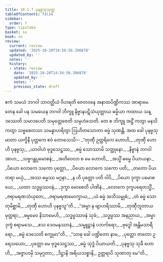 ```yaml
---
title: 10.1.7 ပုနဗ္ဗသုသုတ္တ
tableOfContents: false
sidebar:
  order: 7
type: tipitaka
basket: su
book: sn
review:
  current: review
  updated: '2025-10-20T14:56:56.396878'
  updated_by: ''
  notes: ''
  history:
  - state: review
    date: '2025-10-20T14:56:56.396878'
    updated_by: ''
    notes: ''
    previous_state: draft
---
```



<DynamicBreadcrumb />


<ReviewStatus review={frontmatter.review} showDetails={true} />

<HypothesisAnnotation frontmatter={frontmatter} />

<Division number="241" book="sn" e="ch" v="18" p="315">

<Paragraph number="1482" book="sn">
ဧကံ သမယံ ဘဂဝါ သာဝတ္ထိယံ ဝိဟရတိ ဇေတဝနေ အနာထပိဏ္ဍိကဿ အာရာမေ. တေန ခေါ ပန သမယေန ဘဂဝါ ဘိက္ခူ နိဗ္ဗာနပဋိသံယုတ္တာယ ဓမ္မိယာ ကထာယ သန္ဒဿေတိ သမာဒပေတိ သမုတ္တေဇေတိ သမ္ပဟံသေတိ. တေ စ ဘိက္ခူ အဋ္ဌိံ ကတွာ မနသိ ကတွာ သဗ္ဗစေတသာ သမန္နာဟရိတွာ ဩဟိတသောတာ ဓမ္မံ သုဏန္တိ. အထ ခေါ ပုနဗ္ဗသုမာတာ ယက္ခိနီ ပုတ္တကေ ဧဝံ တောသေသိ—
</Paragraph>

<Paragraph number="1483" type="verses" book="sn">
_“တုဏှီ ဥတ္တရိကေ ဟောဟိ,_  
_တုဏှီ ဟောဟိ ပုနဗ္ဗသု;_  
_ယာဝါဟံ ဗုဒ္ဓသေဋ္ဌဿ,_  
_ဓမ္မံ သောဿာမိ သတ္ထုနော._  

</Paragraph>

<Paragraph number="1484" type="verses" book="sn">
_နိဗ္ဗာနံ ဘဂဝါ အာဟ,_  
_သဗ္ဗဂန္ထပ္ပမောစနံ;_  
_အတိဝေလာ စ မေ ဟောတိ,_  
_အသ္မိံ ဓမ္မေ ပိယာယနာ._  

</Paragraph>

<Paragraph number="1485" type="verses" book="sn">
_ပိယော လောကေ သကော ပုတ္တော,_  
_ပိယော လောကေ သကော ပတိ;_  
_တတော ပိယတရာ မယှံ,_  
_အဿ ဓမ္မဿ မဂ္ဂနာ._  

</Paragraph>

<Paragraph number="1486" type="verses" book="sn">
_န ဟိ ပုတ္တော ပတိ ဝါပိ,_  
_ပိယော ဒုက္ခာ ပမောစယေ;_  
_ယထာ သဒ္ဓမ္မဿဝနံ,_  
_ဒုက္ခာ မောစေတိ ပါဏိနံ._  

</Paragraph>

<Paragraph number="1487" type="verses" book="sn">
_လောကေ ဒုက္ခပရေတသ္မိံ,_  
_ဇရာမရဏသံယုတေ;_  
_ဇရာမရဏမောက္ခာယ,_  
_ယံ ဓမ္မံ အဘိသမ္ဗုဓံ;_  
_တံ ဓမ္မံ သောတုမိစ္ဆာမိ,_  
_တုဏှီ ဟောဟိ ပုနဗ္ဗသူ”တိ._  

</Paragraph>

<Paragraph number="1488" type="verses" book="sn">
_“အမ္မာ န ဗျာဟရိဿာမိ,_  
_တုဏှီဘူတာယမုတ္တရာ;_  
_ဓမ္မမေဝ နိသာမေဟိ,_  
_သဒ္ဓမ္မဿဝနံ သုခံ;_  
_သဒ္ဓမ္မဿ အနညာယ,_  
_အမ္မာ ဒုက္ခံ စရာမသေ._  

</Paragraph>

<Paragraph number="1489" type="verses" book="sn">
_ဧသ ဒေဝမနုဿာနံ,_  
_သမ္မူဠှာနံ ပဘင်္ကရော;_  
_ဗုဒ္ဓေါ အန္တိမသာရီရော,_  
_ဓမ္မံ ဒေသေတိ စက္ခုမာ”တိ._  

</Paragraph>

<Paragraph number="1490" type="verses" book="sn">
_“သာဓု ခေါ ပဏ္ဍိတော နာမ,_  
_ပုတ္တော ဇာတော ဥရေသယော;_  
_ပုတ္တော မေ ဗုဒ္ဓသေဋ္ဌဿ,_  
_ဓမ္မံ သုဒ္ဓံ ပိယာယတိ._  

</Paragraph>

<Paragraph number="1491" type="verses" book="sn">
_ပုနဗ္ဗသု သုခီ ဟောဟိ,_  
_အဇ္ဇာဟမှိ သမုဂ္ဂတာ;_  
_ဒိဋ္ဌာနိ အရိယသစ္စာနိ,_  
ဥတ္တရာပိ သုဏာတု မေ”တိ._
</Paragraph>
</Division>
